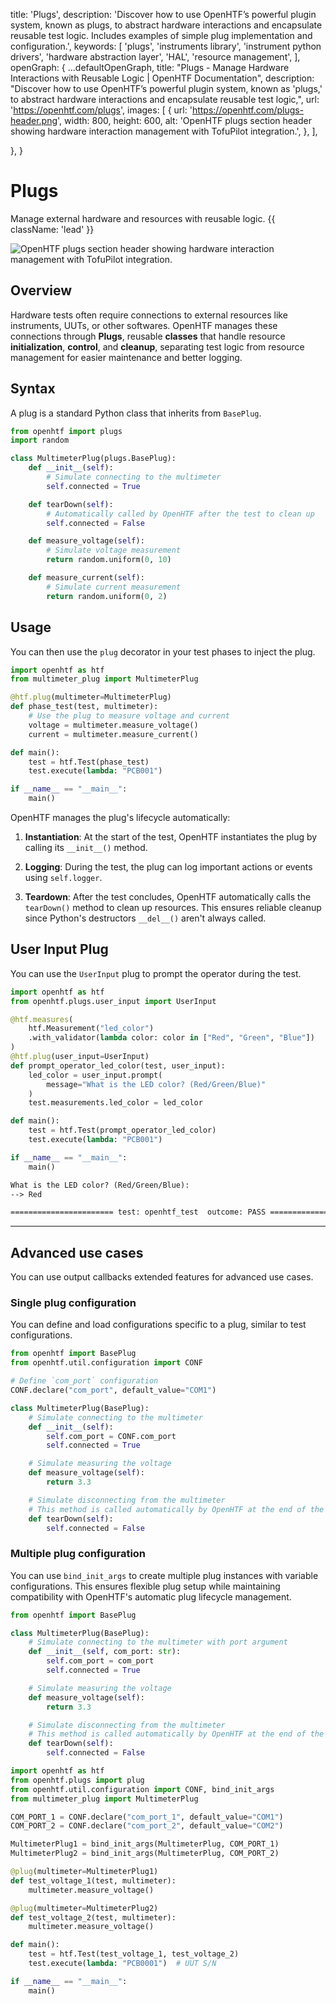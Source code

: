 
  title: 'Plugs',
  description:
    'Discover how to use OpenHTF’s powerful plugin system, known as plugs, to abstract hardware interactions and encapsulate reusable test logic. Includes examples of simple plug implementation and configuration.',
  keywords: [
    'plugs',
    'instruments library',
    'instrument python drivers',
    'hardware abstraction layer',
    'HAL',
    'resource management',
  ],
  openGraph: {
    ...defaultOpenGraph,
    title: "Plugs - Manage Hardware Interactions with Reusable Logic | OpenHTF Documentation",
    description: "Discover how to use OpenHTF’s powerful plugin system, known as 'plugs,' to abstract hardware interactions and encapsulate reusable test logic,",
    url: 'https://openhtf.com/plugs',
    images: [
      {
        url: 'https://openhtf.com/plugs-header.png',
        width: 800,
        height: 600,
        alt: 'OpenHTF plugs section header showing hardware interaction management with TofuPilot integration.',
      },
    ],

},
}

# Plugs

Manage external hardware and resources with reusable logic. {{ className: 'lead' }}

<Image
  src="/plugs-header.png"
  alt="OpenHTF plugs section header showing hardware interaction management with TofuPilot integration."
/>

## Overview

Hardware tests often require connections to external resources like instruments, UUTs, or other softwares. OpenHTF manages these connections through **Plugs**, reusable **classes** that handle resource **initialization**, **control**, and **cleanup**, separating test logic from resource management for easier maintenance and better logging.

## Syntax

A plug is a standard Python class that inherits from `BasePlug`.

```python {{ title: 'multimeter_plug.py' }}
from openhtf import plugs
import random

class MultimeterPlug(plugs.BasePlug):
    def __init__(self):
        # Simulate connecting to the multimeter
        self.connected = True

    def tearDown(self):
        # Automatically called by OpenHTF after the test to clean up
        self.connected = False

    def measure_voltage(self):
        # Simulate voltage measurement
        return random.uniform(0, 10)

    def measure_current(self):
        # Simulate current measurement
        return random.uniform(0, 2)
```

## Usage

You can then use the `plug` decorator in your test phases to inject the plug.

```python {{ title: 'main.py' }}
import openhtf as htf
from multimeter_plug import MultimeterPlug

@htf.plug(multimeter=MultimeterPlug)
def phase_test(test, multimeter):
    # Use the plug to measure voltage and current
    voltage = multimeter.measure_voltage()
    current = multimeter.measure_current()

def main():
    test = htf.Test(phase_test)
    test.execute(lambda: "PCB001")

if __name__ == "__main__":
    main()
```

OpenHTF manages the plug's lifecycle automatically:

1. **Instantiation**: At the start of the test, OpenHTF instantiates the plug by calling its `__init__()` method.

2. **Logging**: During the test, the plug can log important actions or events using `self.logger`.

3. **Teardown**: After the test concludes, OpenHTF automatically calls the `tearDown()` method to clean up resources. This ensures reliable cleanup since Python's destructors `__del__()` aren't always called.

## User Input Plug

You can use the `UserInput` plug to prompt the operator during the test.

```python {{ title: 'main.py' }}
import openhtf as htf
from openhtf.plugs.user_input import UserInput

@htf.measures(
    htf.Measurement("led_color")
    .with_validator(lambda color: color in ["Red", "Green", "Blue"])
)
@htf.plug(user_input=UserInput)
def prompt_operator_led_color(test, user_input):
    led_color = user_input.prompt(
        message="What is the LED color? (Red/Green/Blue)"
    )
    test.measurements.led_color = led_color

def main():
    test = htf.Test(prompt_operator_led_color)
    test.execute(lambda: "PCB001")

if __name__ == "__main__":
    main()
```

```txt {{ title: 'Terminal' }}
What is the LED color? (Red/Green/Blue):
--> Red

======================= test: openhtf_test  outcome: PASS ======================
```

---

## Advanced use cases

You can use output callbacks extended features for advanced use cases.

### Single plug configuration

You can define and load configurations specific to a plug, similar to test configurations.

```python {{ title: 'multimeter_plug.py' }}
from openhtf import BasePlug
from openhtf.util.configuration import CONF

# Define `com_port` configuration
CONF.declare("com_port", default_value="COM1")

class MultimeterPlug(BasePlug):
    # Simulate connecting to the multimeter
    def __init__(self):
        self.com_port = CONF.com_port
        self.connected = True

    # Simulate measuring the voltage
    def measure_voltage(self):
        return 3.3

    # Simulate disconnecting from the multimeter
    # This method is called automatically by OpenHTF at the end of the test
    def tearDown(self):
        self.connected = False
```

### Multiple plug configuration

You can use `bind_init_args` to create multiple plug instances with variable configurations. This ensures flexible plug setup while maintaining compatibility with OpenHTF's automatic plug lifecycle management.

<CodeGroup title="Example">

```python {{ title: 'multimeter_plug.py' }}
from openhtf import BasePlug

class MultimeterPlug(BasePlug):
    # Simulate connecting to the multimeter with port argument
    def __init__(self, com_port: str):
        self.com_port = com_port
        self.connected = True

    # Simulate measuring the voltage
    def measure_voltage(self):
        return 3.3

    # Simulate disconnecting from the multimeter
    # This method is called automatically by OpenHTF at the end of the test
    def tearDown(self):
        self.connected = False
```

```python {{ title: 'main.py' }}
import openhtf as htf
from openhtf.plugs import plug
from openhtf.util.configuration import CONF, bind_init_args
from multimeter_plug import MultimeterPlug

COM_PORT_1 = CONF.declare("com_port_1", default_value="COM1")
COM_PORT_2 = CONF.declare("com_port_2", default_value="COM2")

MultimeterPlug1 = bind_init_args(MultimeterPlug, COM_PORT_1)
MultimeterPlug2 = bind_init_args(MultimeterPlug, COM_PORT_2)

@plug(multimeter=MultimeterPlug1)
def test_voltage_1(test, multimeter):
    multimeter.measure_voltage()

@plug(multimeter=MultimeterPlug2)
def test_voltage_2(test, multimeter):
    multimeter.measure_voltage()

def main():
    test = htf.Test(test_voltage_1, test_voltage_2)
    test.execute(lambda: "PCB0001")  # UUT S/N

if __name__ == "__main__":
    main()
```

</CodeGroup>
